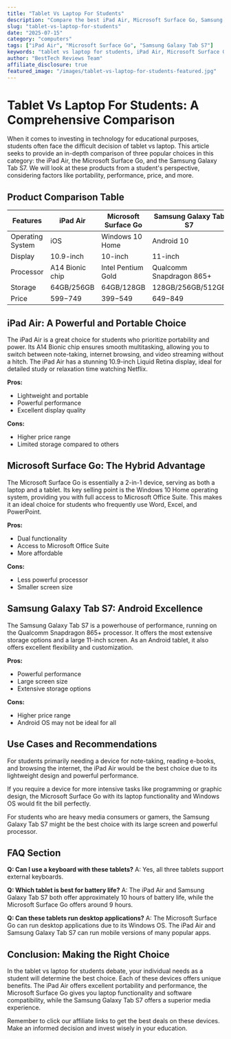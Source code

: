 ```yaml
---
title: "Tablet Vs Laptop For Students"
description: "Compare the best iPad Air, Microsoft Surface Go, Samsung Galaxy Tab S7 and more. Find the perfect computers with our detailed reviews and recommendations."
slug: "tablet-vs-laptop-for-students"
date: "2025-07-15"
category: "computers"
tags: ["iPad Air", "Microsoft Surface Go", "Samsung Galaxy Tab S7"]
keywords: "tablet vs laptop for students, iPad Air, Microsoft Surface Go, Samsung Galaxy Tab S7"
author: "BestTech Reviews Team"
affiliate_disclosure: true
featured_image: "/images/tablet-vs-laptop-for-students-featured.jpg"
---
```


# Tablet Vs Laptop For Students: A Comprehensive Comparison

When it comes to investing in technology for educational purposes, students often face the difficult decision of tablet vs laptop. This article seeks to provide an in-depth comparison of three popular choices in this category: the iPad Air, the Microsoft Surface Go, and the Samsung Galaxy Tab S7. We will look at these products from a student's perspective, considering factors like portability, performance, price, and more.

## Product Comparison Table

| Features  | iPad Air  | Microsoft Surface Go  | Samsung Galaxy Tab S7  |
|---|---|---|---|
| Operating System  | iOS  | Windows 10 Home  | Android 10  |
| Display  | 10.9-inch  | 10-inch  | 11-inch  |
| Processor  | A14 Bionic chip  | Intel Pentium Gold  | Qualcomm Snapdragon 865+  |
| Storage  | 64GB/256GB  | 64GB/128GB  | 128GB/256GB/512GB  |
| Price  | $599-$749  | $399-$549  | $649-$849  |

## iPad Air: A Powerful and Portable Choice

The iPad Air is a great choice for students who prioritize portability and power. Its A14 Bionic chip ensures smooth multitasking, allowing you to switch between note-taking, internet browsing, and video streaming without a hitch. The iPad Air has a stunning 10.9-inch Liquid Retina display, ideal for detailed study or relaxation time watching Netflix.

**Pros:**
- Lightweight and portable
- Powerful performance
- Excellent display quality

**Cons:**
- Higher price range
- Limited storage compared to others

## Microsoft Surface Go: The Hybrid Advantage

The Microsoft Surface Go is essentially a 2-in-1 device, serving as both a laptop and a tablet. Its key selling point is the Windows 10 Home operating system, providing you with full access to Microsoft Office Suite. This makes it an ideal choice for students who frequently use Word, Excel, and PowerPoint.

**Pros:**
- Dual functionality
- Access to Microsoft Office Suite
- More affordable

**Cons:**
- Less powerful processor
- Smaller screen size

## Samsung Galaxy Tab S7: Android Excellence

The Samsung Galaxy Tab S7 is a powerhouse of performance, running on the Qualcomm Snapdragon 865+ processor. It offers the most extensive storage options and a large 11-inch screen. As an Android tablet, it also offers excellent flexibility and customization.

**Pros:**
- Powerful performance
- Large screen size
- Extensive storage options

**Cons:**
- Higher price range
- Android OS may not be ideal for all

## Use Cases and Recommendations

For students primarily needing a device for note-taking, reading e-books, and browsing the internet, the iPad Air would be the best choice due to its lightweight design and powerful performance.

If you require a device for more intensive tasks like programming or graphic design, the Microsoft Surface Go with its laptop functionality and Windows OS would fit the bill perfectly.

For students who are heavy media consumers or gamers, the Samsung Galaxy Tab S7 might be the best choice with its large screen and powerful processor.

## FAQ Section

**Q: Can I use a keyboard with these tablets?**
A: Yes, all three tablets support external keyboards.

**Q: Which tablet is best for battery life?**
A: The iPad Air and Samsung Galaxy Tab S7 both offer approximately 10 hours of battery life, while the Microsoft Surface Go offers around 9 hours.

**Q: Can these tablets run desktop applications?**
A: The Microsoft Surface Go can run desktop applications due to its Windows OS. The iPad Air and Samsung Galaxy Tab S7 can run mobile versions of many popular apps.

## Conclusion: Making the Right Choice

In the tablet vs laptop for students debate, your individual needs as a student will determine the best choice. Each of these devices offers unique benefits. The iPad Air offers excellent portability and performance, the Microsoft Surface Go gives you laptop functionality and software compatibility, while the Samsung Galaxy Tab S7 offers a superior media experience. 

Remember to click our affiliate links to get the best deals on these devices. Make an informed decision and invest wisely in your education.